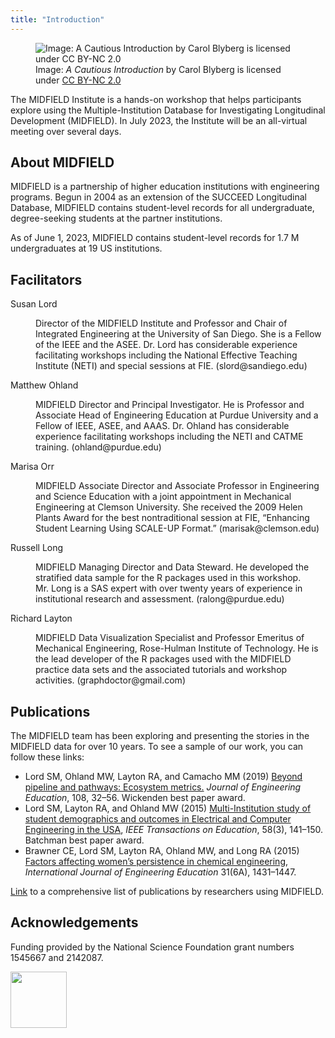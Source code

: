 ```yaml
---
title: "Introduction"
---
```


![Image: *A Cautious Introduction* by Carol Blyberg is licensed under [CC BY-NC 2.0](https://creativecommons.org/licenses/by-nc/2.0/legalcode)](figures/introduction.png)

The MIDFIELD Institute is a hands-on workshop that helps participants explore using the Multiple-Institution Database for Investigating Longitudinal Development (MIDFIELD).  In July 2023, the Institute will be an all-virtual meeting over several days.




## About MIDFIELD 

MIDFIELD is a partnership of higher education institutions with engineering programs. Begun in 2004 as an extension of the SUCCEED Longitudinal Database, MIDFIELD contains student-level records for all undergraduate, degree-seeking students at the partner institutions. 

As of June 1, 2023, MIDFIELD contains student-level records for 1.7&nbsp;M undergraduates at 19 US institutions. 





## Facilitators


Susan Lord 

: Director of the MIDFIELD Institute and Professor and Chair of Integrated Engineering at the University of San Diego.  She is a Fellow of the IEEE and the ASEE. Dr. Lord has considerable experience facilitating workshops including the National Effective Teaching Institute (NETI) and special sessions at FIE. (slord@sandiego.edu) 

Matthew Ohland 

: MIDFIELD Director and Principal Investigator. He is Professor and Associate Head of Engineering Education at Purdue University and a Fellow of IEEE, ASEE, and AAAS. Dr. Ohland has considerable experience facilitating workshops including the NETI and CATME training. (ohland@purdue.edu)

Marisa Orr

: MIDFIELD Associate Director and Associate Professor in Engineering and Science Education with a joint appointment in Mechanical Engineering at Clemson University. She received the 2009 Helen Plants Award for the best nontraditional session at FIE, "Enhancing Student Learning Using SCALE-UP Format." (marisak@clemson.edu)

Russell Long 

: MIDFIELD Managing Director and Data Steward. He developed the stratified data sample for the R packages used in this workshop. Mr. Long is a SAS expert with over twenty years of experience in institutional research and assessment. (ralong@purdue.edu)

Richard Layton 

: MIDFIELD  Data Visualization Specialist and Professor Emeritus of Mechanical Engineering, Rose-Hulman Institute of Technology. He is the lead developer of the R packages used with the MIDFIELD practice data sets and the associated tutorials and workshop activities. (graphdoctor@gmail.com) 






## Publications

The MIDFIELD team has been exploring and presenting the stories in the MIDFIELD data for over 10 years. To see a sample of our work, you can follow these links: 

- Lord SM, Ohland MW, Layton RA, and Camacho MM (2019) [Beyond pipeline and pathways: Ecosystem metrics.](https://doi.org/10.1002/jee.20250) *Journal of Engineering Education*, 108, 32--56. Wickenden best paper award. 
- Lord SM, Layton RA, and Ohland MW (2015) [Multi-Institution study of student demographics and outcomes in Electrical and Computer Engineering in the USA](http://dx.doi.org/10.1109/TE.2014.2344622), *IEEE Transactions on Education*, 58(3), 141--150. Batchman best paper award. 
- Brawner CE, Lord SM,  Layton RA, Ohland MW, and Long RA (2015) [Factors affecting women's persistence in chemical engineering](https://tinyurl.com/y6jq58xh), *International Journal of Engineering Education* 31(6A), 1431--1447.   


[Link](https://midfield.online/publications/) to a comprehensive list of publications by researchers using MIDFIELD. 


## Acknowledgements


Funding provided by the National Science Foundation grant numbers 1545667 and 2142087. 

![](figures/NSF_4-Color_bitmap_Logo.png){width=90}
